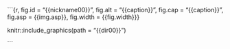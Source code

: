
```{r, fig.id = "{{nickname00}}", fig.alt = "{{caption}}", fig.cap = "{{caption}}", fig.asp = {{img.asp}}, fig.width = {{fig.width}}}

knitr::include_graphics(path = "{{dir00}}")

```
